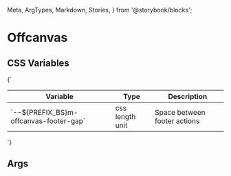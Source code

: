   Meta,
  ArgTypes,
  Markdown,
  Stories,
} from '@storybook/blocks';


# Offcanvas

## CSS Variables
<Markdown>
  {`

  | Variable                                       | Type              | Description                                 |
  |------------------------------------------------|-------------------|---------------------------------------------|
  | \`--${PREFIX_BS}m-offcanvas-footer-gap\`       | css length unit   | Space between footer actions                |

  `}
</Markdown>

## Args
<Meta of={MOffcanvasStories} />

<ArgTypes of={MOffcanvasStories} />

<Stories />


